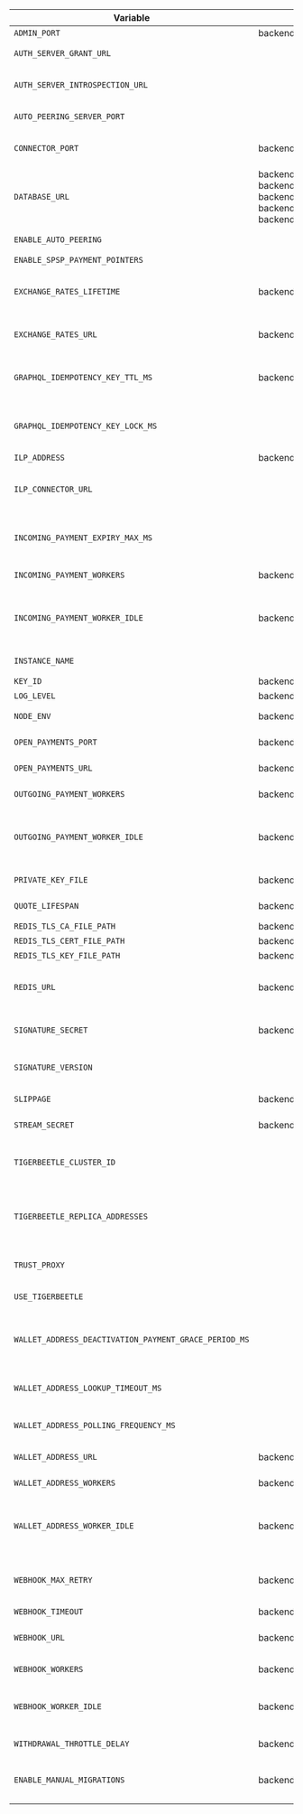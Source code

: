 
<div class="overflow-table wider-column">

| Variable                                              | Helm Value Name                                                                                                                         | Default                                                     | Description                                                                                                                                                                                                |
| ----------------------------------------------------- | --------------------------------------------------------------------------------------------------------------------------------------- | ----------------------------------------------------------- | ---------------------------------------------------------------------------------------------------------------------------------------------------------------------------------------------------------- |
| `ADMIN_PORT`                                          | backend.port.admin                                                                                                                      | `3001`                                                      | Admin API GraphQL Server port                                                                                                                                                                              |
| `AUTH_SERVER_GRANT_URL`                               |                                                                                                                                         | `undefined`                                                 | endpoint on the Open Payments Auth Server to request a grant                                                                                                                                               |
| `AUTH_SERVER_INTROSPECTION_URL`                       |                                                                                                                                         | `undefined`                                                 | endpoint on the Open Payments Auth Server to introspect an access token                                                                                                                                    |
| `AUTO_PEERING_SERVER_PORT`                            |                                                                                                                                         | `3005`                                                      | If [auto-peering](/integration/playground/autopeering/) is enabled, its server will use this port                                                                                                          |
| `CONNECTOR_PORT`                                      | backend.port.connector                                                                                                                  | `3002`                                                      | port of the ILP connector for for sending packets over ILP over HTTP                                                                                                                                       |
| `DATABASE_URL`                                        | backend.postgresql.host, backend.postgresql.port, backend.postgresql.username, backend.postgresql.database, backend.postgresql.password | `postgresql://postgres:password@localhost:5432/development` | Postgres database URL of database storing the resource data; For Helm, these components are provided individually.                                                                                         |
| `ENABLE_AUTO_PEERING`                                 |                                                                                                                                         | `false`                                                     | Flag to enable auto peering. View [documentation](/integration/playground/autopeering/).                                                                                                                   |
| `ENABLE_SPSP_PAYMENT_POINTERS`                        |                                                                                                                                         | `true`                                                      | enables SPSP route                                                                                                                                                                                         |
| `EXCHANGE_RATES_LIFETIME`                             | backend.lifetime.exchangeRate                                                                                                           | `15_000`                                                    | time in milliseconds the exchange rates provided by the ASE via the EXCHANGE_RATES_URL are valid for                                                                                                       |
| `EXCHANGE_RATES_URL`                                  | backend.serviceUrls.EXCHANGE_RATES_URL                                                                                                  | `undefined`                                                 | endpoint on the Account Servicing Entity to request exchange rates                                                                                                                                         |
| `GRAPHQL_IDEMPOTENCY_KEY_TTL_MS`                      | backend.idempotencyTTL                                                                                                                  | `86400000`                                                  | TTL in milliseconds for idempotencyKey on GraphQL mutations (Admin API). Default: 24hrs                                                                                                                    |
| `GRAPHQL_IDEMPOTENCY_KEY_LOCK_MS`                     |                                                                                                                                         | `2000`                                                      | TTL in milliseconds for idempotencyKey concurrency lock on GraphQL mutations (Admin API)                                                                                                                   |
| `ILP_ADDRESS`                                         | backend.ilp.address                                                                                                                     | `undefined`                                                 | ILP address of this Rafiki instance                                                                                                                                                                        |
| `ILP_CONNECTOR_URL`                                   |                                                                                                                                         | `undefined`                                                 | The ILP connector address where ILP packets are received. Communicated during [auto-peering](/integration/playground/autopeering/)                                                                         |
| `INCOMING_PAYMENT_EXPIRY_MAX_MS`                      |                                                                                                                                         | `2592000000`                                                | Maximum milliseconds into the future incoming payments expiry can be set to on creation. Default: 30 days                                                                                                  |
| `INCOMING_PAYMENT_WORKERS`                            | backend.workers.incomingPayment                                                                                                         | `1`                                                         | number of workers processing incoming payment requests                                                                                                                                                     |
| `INCOMING_PAYMENT_WORKER_IDLE`                        | backend.workerIdle                                                                                                                      | `200`                                                       | time in milliseconds that INCOMING_PAYMENT_WORKERS will wait until they check an empty incoming payment request queue again                                                                                |
| `INSTANCE_NAME`                                       |                                                                                                                                         | `undefined`                                                 | this Rafiki instance's name used to communicate for [auto-peering](/integration/playground/autopeering/)                                                                                                   |
| `KEY_ID`                                              | backend.key.id                                                                                                                          | `undefined`                                                 | this Rafiki instance's client key id                                                                                                                                                                       |
| `LOG_LEVEL`                                           | backend.logLevel                                                                                                                        | `info`                                                      | [Pino Log Level](https://getpino.io/#/docs/api?id=levels)                                                                                                                                                  |
| `NODE_ENV`                                            | backend.nodeEnv                                                                                                                         | `development`                                               | node environment, `development`, `test`, or `production`                                                                                                                                                   |
| `OPEN_PAYMENTS_PORT`                                  | backend.port.openPayments                                                                                                               | `3003`                                                      | port of the Open Payments resource server port                                                                                                                                                             |
| `OPEN_PAYMENTS_URL`                                   | backend.serviceUrls.OPEN_PAYMENTS_URL                                                                                                   | `undefined`                                                 | public endpoint of this Open Payments Resource Server                                                                                                                                                      |
| `OUTGOING_PAYMENT_WORKERS`                            | backend.workers.outgoingPayment                                                                                                         | `4`                                                         | number of workers processing outgoing payment requests                                                                                                                                                     |
| `OUTGOING_PAYMENT_WORKER_IDLE`                        | backend.workerIdle                                                                                                                      | `200`                                                       | time in milliseconds that OUTGOING_PAYMENT_WORKERS will wait until they check an empty outgoing payment request queue again                                                                                |
| `PRIVATE_KEY_FILE`                                    | backend.key.file                                                                                                                        | `undefined`                                                 | the path to this Rafiki instance's client private key                                                                                                                                                      |
| `QUOTE_LIFESPAN`                                      | backend.lifetime.quote                                                                                                                  | `5 * 60_000`                                                | time in milliseconds an Open Payments quote is valid for                                                                                                                                                   |
| `REDIS_TLS_CA_FILE_PATH`                              | backend.redis.tlsCaFile                                                                                                                 | `''`                                                        | [Redis TLS config](https://redis.io/docs/management/security/encryption/)                                                                                                                                  |
| `REDIS_TLS_CERT_FILE_PATH`                            | backend.redis.tlsCertFile                                                                                                               | `''`                                                        | [Redis TLS config](https://redis.io/docs/management/security/encryption/)                                                                                                                                  |
| `REDIS_TLS_KEY_FILE_PATH`                             | backend.redis.tlsKeyFile                                                                                                                | `''`                                                        | [Redis TLS config](https://redis.io/docs/management/security/encryption/)                                                                                                                                  |
| `REDIS_URL`                                           | backend.redis.host, backend.redis.port                                                                                                  | `redis://127.0.0.1:6379`                                    | Redis URL of database handling ILP packet data URL; For Helm, these components are provided individually.                                                                                                  |
| `SIGNATURE_SECRET`                                    | backend.quoteSignatureSecret                                                                                                            | `undefined`                                                 | secret to generate request header signatures for webhook event requests                                                                                                                                    |
| `SIGNATURE_VERSION`                                   |                                                                                                                                         | `1`                                                         | version number to generate request header signatures for webhook event requests                                                                                                                            |
| `SLIPPAGE`                                            | backend.ilp.slippage                                                                                                                    | `0.01`                                                      | accepted ILP rate fluctuation, default 1%                                                                                                                                                                  |
| `STREAM_SECRET`                                       | backend.ilp.streamSecret                                                                                                                | undefined                                                   | seed secret to generate shared STREAM secrets                                                                                                                                                              |
| `TIGERBEETLE_CLUSTER_ID`                              |                                                                                                                                         | `0`                                                         | Tigerbeetle cluster ID picked by the system that starts the TigerBeetle cluster to create a [Tigerbeetle client](https://docs.tigerbeetle.com/clients/node#creating-a-client)                              |
| `TIGERBEETLE_REPLICA_ADDRESSES`                       |                                                                                                                                         | `3004`                                                      | Tigerbeetle replica addresses for all replicas in the cluster, which are comma separated IP addresses/ports, to create a [Tigerbeetle client](https://docs.tigerbeetle.com/clients/node#creating-a-client) |
| `TRUST_PROXY`                                         |                                                                                                                                         | `false`                                                     | flag to use X-Forwarded-Proto header to determine if connections is secure                                                                                                                                 |
| `USE_TIGERBEETLE`                                     |                                                                                                                                         | `true`                                                      | flag - use TigerBeetle or Postgres for accounting                                                                                                                                                          |
| `WALLET_ADDRESS_DEACTIVATION_PAYMENT_GRACE_PERIOD_MS` |                                                                                                                                         | `86400000`                                                  | time in milliseconds into the future to set expiration of open incoming payments when deactivating wallet address. Default: 1 days                                                                         |
| `WALLET_ADDRESS_LOOKUP_TIMEOUT_MS`                    |                                                                                                                                         | `1500`                                                      | time in milliseconds the ASE has to create a missing wallet address until timeout                                                                                                                          |
| `WALLET_ADDRESS_POLLING_FREQUENCY_MS`                 |                                                                                                                                         | `100`                                                       | frequency of polling while waiting for ASE to create a missing wallet address                                                                                                                              |
| `WALLET_ADDRESS_URL`                                  | backend.serviceUrls.WALLET_ADDRESS_URL                                                                                                  | `http://127.0.0.1:3001/.well-known/pay`                     | this Rafiki instance's internal wallet address                                                                                                                                                             |
| `WALLET_ADDRESS_WORKERS`                              | backend.workers.walletAddress                                                                                                           | `1`                                                         | number of workers processing wallet address requests                                                                                                                                                       |
| `WALLET_ADDRESS_WORKER_IDLE`                          | backend.workerIdle                                                                                                                      | `200`                                                       | time in milliseconds that WALLET_ADDRESS_WORKERS will wait until they check an empty wallet address request queue again                                                                                    |
| `WEBHOOK_MAX_RETRY`                                   | backend.webhookMaxRetry                                                                                                                 | `10`                                                        | maximum number of times Rafiki backend retries sending a certain webhook event to the configured WEBHOOK_URL                                                                                               |
| `WEBHOOK_TIMEOUT`                                     | backend.lifetime.webhook                                                                                                                | `2000`                                                      | milliseconds                                                                                                                                                                                               |
| `WEBHOOK_URL`                                         | backend.serviceUrls.WEBHOOK_URL                                                                                                         | `undefined`                                                 | endpoint on the Account Servicing Entity that consumes webhook events                                                                                                                                      |
| `WEBHOOK_WORKERS`                                     | backend.workers.webhook                                                                                                                 | `1`                                                         | number of workers processing webhook events                                                                                                                                                                |
| `WEBHOOK_WORKER_IDLE`                                 | backend.workerIdle                                                                                                                      | `200`                                                       | time in milliseconds that WEBHOOK_WORKERS will wait until they check an empty webhook event queue again                                                                                                    |
| `WITHDRAWAL_THROTTLE_DELAY`                           | backend.withdrawalThrottleDelay                                                                                                         | `undefined`                                                 | delay in liquidity withdrawal processing                                                                                                                                                                   |
| `ENABLE_MANUAL_MIGRATIONS`                            | backend.enableManualMigrations                                                                                                          | `false`                                                     | When set to true, user needs to run database manually with command `npm run knex -- migrate:latest --env production`                                                                                       |

</div>

